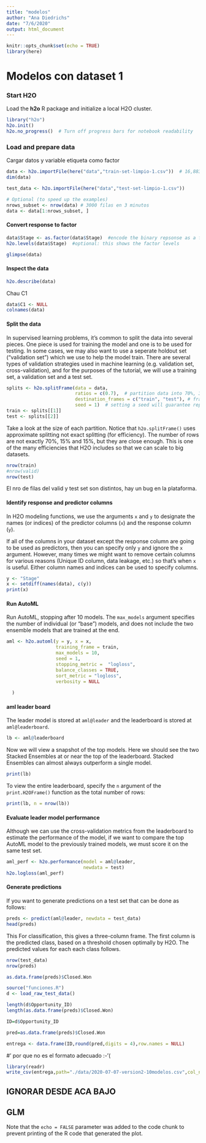 ```yaml
---
title: "modelos"
author: "Ana Diedrichs"
date: "7/6/2020"
output: html_document
---
```


```r
knitr::opts_chunk$set(echo = TRUE)
library(here)
```

# Modelos con dataset 1


### Start H2O

Load the **h2o** R package and initialize a local H2O cluster.

```r
library("h2o") 
h2o.init()
h2o.no_progress()  # Turn off progress bars for notebook readability
```


### Load and prepare data

Cargar datos y variable etiqueta como factor

```r
data <- h2o.importFile(here("data","train-set-limpio-1.csv"))  # 16,883 rows x 28 columns
dim(data)

test_data <- h2o.importFile(here("data","test-set-limpio-1.csv"))

```


```r
# Optional (to speed up the examples)
nrows_subset <- nrow(data) # 3000 filas en 3 minutos
data <- data[1:nrows_subset, ]
```

#### Convert response to factor
```r
data$Stage <- as.factor(data$Stage)  #encode the binary repsonse as a factor
h2o.levels(data$Stage)  #optional: this shows the factor levels

```

```r
glimpse(data)
```

#### Inspect the data

```r
h2o.describe(data)
```

Chau C1

```r
data$C1 <- NULL
colnames(data)
```

#### Split the data

In supervised learning problems, it's common to split the data into several pieces.  One piece is used for training the model and one is to be used for testing. In some cases, we may also want to use a seperate holdout set ("validation set") which we use to help the model train.  There are several types of validation strategies used in machine learning (e.g. validation set, cross-validation), and for the purposes of the tutorial, we will use a training set, a validation set and a test set.

```r
splits <- h2o.splitFrame(data = data, 
                         ratios = c(0.7),  # partition data into 70%, 30% chunks
                         destination_frames = c("train", "test"), # frame ID (not required)
                         seed = 1)  # setting a seed will guarantee reproducibility
train <- splits[[1]]
test <- splits[[2]]

```



Take a look at the size of each partition. Notice that `h2o.splitFrame()` uses approximate splitting not exact splitting (for efficiency).  The number of rows are not exactly 70%, 15% and 15%, but they are close enough.  This is one of the many efficiencies that H2O includes so that we can scale to big datasets.  

```r
nrow(train)
#nrow(valid)
nrow(test)
```

El nro de filas del valid y test set son distintos, hay un bug en la plataforma.

#### Identify response and predictor columns

In H2O modeling functions, we use the arguments `x` and `y` to designate the names (or indices) of the predictor columns (`x`) and the response column (`y`).

If all of the columns in your dataset except the response column are going to be used as predictors, then you can specify only `y` and ignore the `x` argument.  However, many times we might want to remove certain columns for various reasons (Unique ID column, data leakage, etc.) so that's when `x` is useful.  Either column names and indices can be used to specify columns.

```r
y <- "Stage"
x <- setdiff(names(data), c(y))  
print(x)
```

#### Run AutoML 

Run AutoML, stopping after 10 models.  The `max_models` argument specifies the number of individual (or "base") models, and does not include the two ensemble models that are trained at the end.
```r
aml <- h2o.automl(y = y, x = x,
                  training_frame = train,
                  max_models = 10,
                  seed = 1,
                  stopping_metric =  "logloss",
                  balance_classes = TRUE,
                  sort_metric = "logloss",
                  verbosity = NULL
  
  )
```


#### aml leader board

The leader model is stored at `aml@leader` and the leaderboard is stored at `aml@leaderboard`.
```r
lb <- aml@leaderboard
```


Now we will view a snapshot of the top models.  Here we should see the two Stacked Ensembles at or near the top of the leaderboard.  Stacked Ensembles can almost always outperform a single model.
```r
print(lb)
```

To view the entire leaderboard, specify the `n` argument of the `print.H2OFrame()` function as the total number of rows:
```r
print(lb, n = nrow(lb))
```



#### Evaluate leader model performance

Although we can use the cross-validation metrics from the leaderboard to estimate the performance of the model, if we want to compare the top AutoML model to the previously trained models, we must score it on the same test set.  

```r
aml_perf <- h2o.performance(model = aml@leader,
                            newdata = test)
h2o.logloss(aml_perf)
```


#### Generate predictions

If you want to generate predictions on a test set that can be done as follows:
```r
preds <- predict(aml@leader, newdata = test_data)
head(preds)
```

This For classification, this gives a three-column frame.  The first column is the predicted class, based on a threshold chosen optimally by H2O.  The predicted values for each each class follows. 

```r
nrow(test_data)
nrow(preds)
```

```r
as.data.frame(preds)$Closed.Won
```

```r
source("funciones.R")
d <- load_raw_test_data()

```


```r
length(d$Opportunity_ID)
length(as.data.frame(preds)$Closed.Won)

```

```r
ID=d$Opportunity_ID

pred=as.data.frame(preds)$Closed.Won

```

```r
entrega <- data.frame(ID,round(pred,digits = 4),row.names = NULL)
```

#' por que no es el formato adecuado :-'(
```r
library(readr)
write_csv(entrega,path="./data/2020-07-07-version2-10modelos.csv",col_names = FALSE)
```

## IGNORAR DESDE ACA BAJO

## GLM


Note that the `echo = FALSE` parameter was added to the code chunk to prevent printing of the R code that generated the plot.
